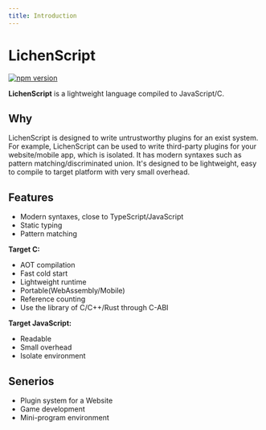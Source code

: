 ```yaml
---
title: Introduction
---
```


# LichenScript

[![npm version](https://img.shields.io/npm/v/lichenscript.svg)](https://www.npmjs.com/package/lichenscript)

**LichenScript** is a lightweight language compiled to JavaScript/C.

## Why

LichenScript is designed to write untrustworthy plugins for an exist system.
For example, LichenScript can be used to write third-party plugins for your website/mobile app,
which is isolated.
It has modern syntaxes such as pattern matching/discriminated union.
It's designed to be lightweight, easy to compile to target platform with very small overhead.

## Features

- Modern syntaxes, close to TypeScript/JavaScript
- Static typing
- Pattern matching

**Target C:**

- AOT compilation
- Fast cold start
- Lightweight runtime
- Portable(WebAssembly/Mobile)
- Reference counting
- Use the library of C/C++/Rust through C-ABI

**Target JavaScript:**

- Readable
- Small overhead
- Isolate environment

## Senerios

- Plugin system for a Website
- Game development
- Mini-program environment
